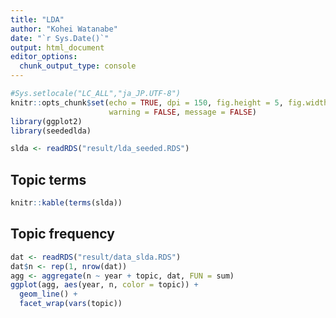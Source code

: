 ```yaml
---
title: "LDA"
author: "Kohei Watanabe"
date: "`r Sys.Date()`"
output: html_document
editor_options: 
  chunk_output_type: console
---
```


```r
#Sys.setlocale("LC_ALL","ja_JP.UTF-8")
knitr::opts_chunk$set(echo = TRUE, dpi = 150, fig.height = 5, fig.width = 10,
                      warning = FALSE, message = FALSE)
library(ggplot2)
library(seededlda)
```

```r
slda <- readRDS("result/lda_seeded.RDS")
```

## Topic terms

```r
knitr::kable(terms(slda))
```

## Topic frequency

```r
dat <- readRDS("result/data_slda.RDS")
dat$n <- rep(1, nrow(dat))
agg <- aggregate(n ~ year + topic, dat, FUN = sum)
ggplot(agg, aes(year, n, color = topic)) +
  geom_line() +
  facet_wrap(vars(topic))
```

